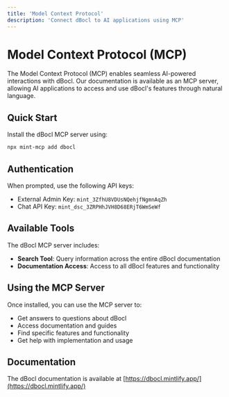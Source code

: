 ```yaml
---
title: 'Model Context Protocol'
description: 'Connect dBocl to AI applications using MCP'
---
```


# Model Context Protocol (MCP)

The Model Context Protocol (MCP) enables seamless AI-powered interactions with dBocl. Our documentation is available as an MCP server, allowing AI applications to access and use dBocl's features through natural language.

## Quick Start

Install the dBocl MCP server using:

```bash
npx mint-mcp add dbocl
```

## Authentication

When prompted, use the following API keys:

- External Admin Key: `mint_3ZfhU8VDUsNQehjfNgmnAqZh`
- Chat API Key: `mint_dsc_3ZRPHhJVH8D68ERjT6WmSeWf`

## Available Tools

The dBocl MCP server includes:

- **Search Tool**: Query information across the entire dBocl documentation
- **Documentation Access**: Access to all dBocl features and functionality

## Using the MCP Server

Once installed, you can use the MCP server to:
- Get answers to questions about dBocl
- Access documentation and guides
- Find specific features and functionality
- Get help with implementation and usage

## Documentation

The dBocl documentation is available at [https://dbocl.mintlify.app/](https://dbocl.mintlify.app/) 